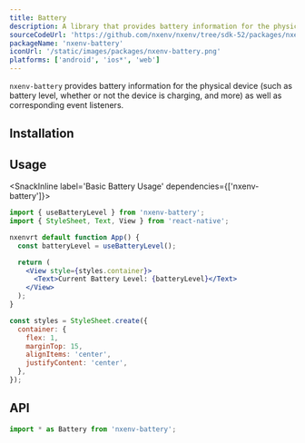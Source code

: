 ```yaml
---
title: Battery
description: A library that provides battery information for the physical device, as well as corresponding event listeners.
sourceCodeUrl: 'https://github.com/nxenv/nxenv/tree/sdk-52/packages/nxenv-battery'
packageName: 'nxenv-battery'
iconUrl: '/static/images/packages/nxenv-battery.png'
platforms: ['android', 'ios*', 'web']
---
```



`nxenv-battery` provides battery information for the physical device (such as battery level, whether or not the device is charging, and more) as well as corresponding event listeners.

## Installation

<APIInstallSection />

## Usage

<SnackInline label='Basic Battery Usage' dependencies={['nxenv-battery']}>

```jsx
import { useBatteryLevel } from 'nxenv-battery';
import { StyleSheet, Text, View } from 'react-native';

nxenvrt default function App() {
  const batteryLevel = useBatteryLevel();

  return (
    <View style={styles.container}>
      <Text>Current Battery Level: {batteryLevel}</Text>
    </View>
  );
}

const styles = StyleSheet.create({
  container: {
    flex: 1,
    marginTop: 15,
    alignItems: 'center',
    justifyContent: 'center',
  },
});
```

</SnackInline>

## API

```js
import * as Battery from 'nxenv-battery';
```

<APISection packageName="nxenv-battery" />
